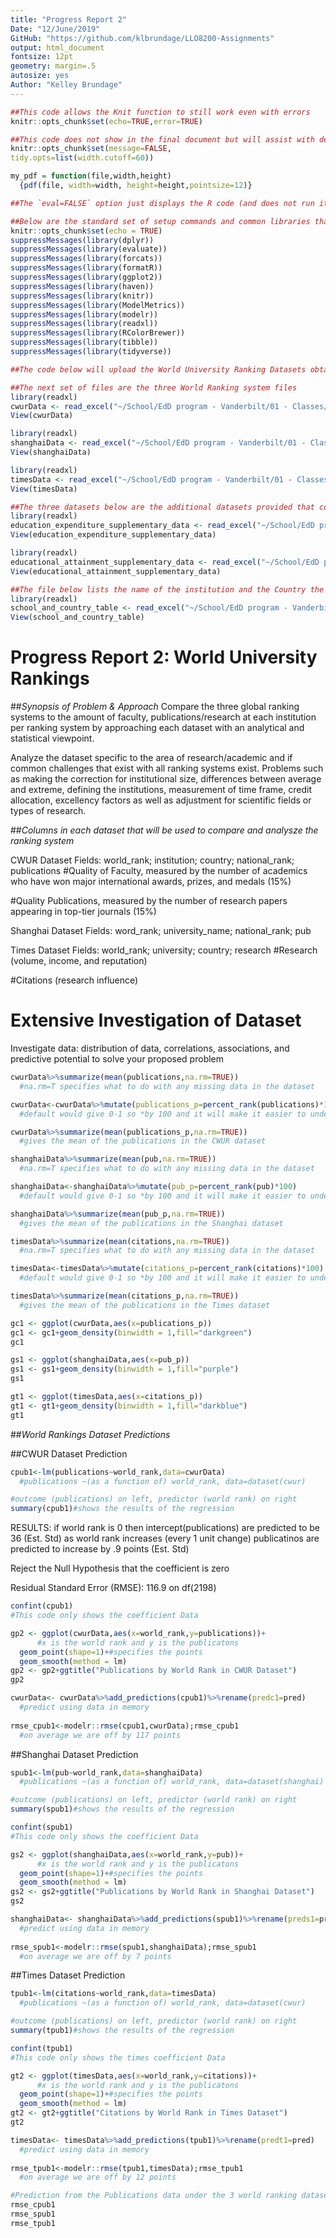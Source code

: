 ---
title: "Progress Report 2"
Date: "12/June/2019"
GitHub: "https://github.com/klbrundage/LLO8200-Assignments"
output: html_document
fontsize: 12pt
geometry: margin=.5
autosize: yes
Author: "Kelley Brundage"
---

```{r setup, include=FALSE}
##This code allows the Knit function to still work even with errors 
knitr::opts_chunk$set(echo=TRUE,error=TRUE)
```

```{r global_options, include = FALSE}
##This code does not show in the final document but will assist with definining the margin cutoff point and wraps the text to the next line.
knitr::opts_chunk$set(message=FALSE, 
tidy.opts=list(width.cutoff=60)) 

my_pdf = function(file,width,height)
  {pdf(file, width=width, height=height,pointsize=12)}
```

```{r eval=F, tidy=T}
##The `eval=FALSE` option just displays the R code (and does not run it), `tidy=TRUE` wraps long code so it does not run off the page.

##Below are the standard set of setup commands and common libraries that may be needed when running data analysis.
knitr::opts_chunk$set(echo = TRUE)
suppressMessages(library(dplyr))
suppressMessages(library(evaluate))
suppressMessages(library(forcats))
suppressMessages(library(formatR))
suppressMessages(library(ggplot2))
suppressMessages(library(haven))
suppressMessages(library(knitr))
suppressMessages(library(ModelMetrics))
suppressMessages(library(modelr))
suppressMessages(library(readxl))
suppressMessages(library(RColorBrewer))
suppressMessages(library(tibble))
suppressMessages(library(tidyverse))
```

```{r Import World Ranking Datasets}
##The code below will upload the World University Ranking Datasets obtained from Kaggle.com

##The next set of files are the three World Ranking system files
library(readxl)
cwurData <- read_excel("~/School/EdD program - Vanderbilt/01 - Classes/LLO 8200 - Intro to Data Science/Final Project/datafiles/cwurData.xlsx")
View(cwurData)

library(readxl)
shanghaiData <- read_excel("~/School/EdD program - Vanderbilt/01 - Classes/LLO 8200 - Intro to Data Science/Final Project/datafiles/shanghaiData.xlsx")
View(shanghaiData)

library(readxl)
timesData <- read_excel("~/School/EdD program - Vanderbilt/01 - Classes/LLO 8200 - Intro to Data Science/Final Project/datafiles/timesData.xlsx")
View(timesData)

##The three datasets below are the additional datasets provided that connect to the World University Ranking datasets
library(readxl)
education_expenditure_supplementary_data <- read_excel("~/School/EdD program - Vanderbilt/01 - Classes/LLO 8200 - Intro to Data Science/Final Project/datafiles/education_expenditure_supplementary_data.xlsx")
View(education_expenditure_supplementary_data)

library(readxl)
educational_attainment_supplementary_data <- read_excel("~/School/EdD program - Vanderbilt/01 - Classes/LLO 8200 - Intro to Data Science/Final Project/datafiles/educational_attainment_supplementary_data.xlsx")
View(educational_attainment_supplementary_data)

##The file below lists the name of the institution and the Country the institution is located in
library(readxl)
school_and_country_table <- read_excel("~/School/EdD program - Vanderbilt/01 - Classes/LLO 8200 - Intro to Data Science/Final Project/datafiles/school_and_country_table.xlsx")
View(school_and_country_table)
```

# Progress Report 2:  World University Rankings

##*Synopsis of Problem & Approach*
Compare the three global ranking systems to the amount of faculty, publications/research at each institution per ranking system by approaching each dataset with an analytical and statistical viewpoint. 

Analyze the dataset specific to the area of research/academic and if common challenges that exist with all ranking systems exist.  Problems such as making the correction for institutional size, differences between average and extreme, defining the institutions, measurement of time frame, credit allocation, excellency factors as well as adjustment for scientific fields or types of research.

##*Columns in each dataset that will be used to compare and analysze the ranking system*

CWUR Dataset Fields:
world_rank; institution; country; national_rank; publications 
#Quality of Faculty, measured by the number of academics who have won major international awards, prizes, and medals (15%)

#Quality Publications, measured by the number of research papers appearing in top-tier journals (15%) 

Shanghai Dataset Fields:
word_rank; university_name; national_rank; pub

Times Dataset Fields:
world_rank; university; country; research
#Research (volume, income, and reputation)

#Citations (research influence)

# **Extensive Investigation of Dataset**

Investigate data: distribution of data, correlations, associations, and predictive potential to solve your proposed problem

```{r Regression for CWUR Data - Publications}
cwurData%>%summarize(mean(publications,na.rm=TRUE))
  #na.rm=T specifies what to do with any missing data in the dataset

cwurData<-cwurData%>%mutate(publications_p=percent_rank(publications)*100)
  #default would give 0-1 so *by 100 and it will make it easier to understand the publication number in the CWUR dataset

cwurData%>%summarize(mean(publications_p,na.rm=TRUE)) 
  #gives the mean of the publications in the CWUR dataset
```

```{r Regression for Shanghai Data - Publications}
shanghaiData%>%summarize(mean(pub,na.rm=TRUE))
  #na.rm=T specifies what to do with any missing data in the dataset

shanghaiData<-shanghaiData%>%mutate(pub_p=percent_rank(pub)*100)
  #default would give 0-1 so *by 100 and it will make it easier to understand the publication number in the Shanghai Dataset

shanghaiData%>%summarize(mean(pub_p,na.rm=TRUE)) 
  #gives the mean of the publications in the Shanghai dataset
```


```{r Regression for Times Data - Publications}
timesData%>%summarize(mean(citations,na.rm=TRUE))
  #na.rm=T specifies what to do with any missing data in the dataset

timesData<-timesData%>%mutate(citations_p=percent_rank(citations)*100)
  #default would give 0-1 so *by 100 and it will make it easier to understand the publication number in the Times Dataset

timesData%>%summarize(mean(citations_p,na.rm=TRUE)) 
  #gives the mean of the publications in the Times dataset
```

```{r Histogram of Publications Regression for CWUR}
gc1 <- ggplot(cwurData,aes(x=publications_p))
gc1 <- gc1+geom_density(binwidth = 1,fill="darkgreen")
gc1
```

```{r Histogram of Publications Regression for Shanghai}
gs1 <- ggplot(shanghaiData,aes(x=pub_p))
gs1 <- gs1+geom_density(binwidth = 1,fill="purple")
gs1
```

```{r Histogram of Publications Regression for Times}
gt1 <- ggplot(timesData,aes(x=citations_p))
gt1 <- gt1+geom_density(binwidth = 1,fill="darkblue")
gt1
```

##*World Rankings Dataset Predictions*

##CWUR Dataset Prediction
```{r CWUR Publications Prediction}
cpub1<-lm(publications~world_rank,data=cwurData) 
  #publications ~(as a function of) world_rank, data=dataset(cwur)

#outcome (publications) on left, predictor (world rank) on right 
summary(cpub1)#shows the results of the regression
```

RESULTS:
if world rank is 0 then intercept(publications) are predicted to be 36 (Est. Std)
as world rank increases (every 1 unit change) publicatinos are predicted to increase by .9 points (Est. Std)

Reject the Null Hypothesis that the coefficient is zero

Residual Standard Error (RMSE): 116.9 on df(2198)

```{r CWUR Coefficient Data}
confint(cpub1)
#This code only shows the coefficient Data
```

```{r Point Plot of CWUR Publications by World Rank}
gp2 <- ggplot(cwurData,aes(x=world_rank,y=publications))+ 
      #x is the world rank and y is the publicatons
  geom_point(shape=1)+#specifies the points
  geom_smooth(method = lm)
gp2 <- gp2+ggtitle("Publications by World Rank in CWUR Dataset")
gp2
```


```{r RMSE for CWUR publications}
cwurData<- cwurData%>%add_predictions(cpub1)%>%rename(predc1=pred)
  #predict using data in memory
  
rmse_cpub1<-modelr::rmse(cpub1,cwurData);rmse_cpub1
  #on average we are off by 117 points
```

##Shanghai Dataset Prediction
```{r Shanghai Publications Prediction}
spub1<-lm(pub~world_rank,data=shanghaiData) 
  #publications ~(as a function of) world_rank, data=dataset(shanghai)

#outcome (publications) on left, predictor (world rank) on right 
summary(spub1)#shows the results of the regression
```

```{r Shanghai Coefficient Data}
confint(spub1)
#This code only shows the coefficient Data
```

```{r Point Plot of Shanghai Publications by World Rank}
gs2 <- ggplot(shanghaiData,aes(x=world_rank,y=pub))+ 
      #x is the world rank and y is the publicatons
  geom_point(shape=1)+#specifies the points
  geom_smooth(method = lm)
gs2 <- gs2+ggtitle("Publications by World Rank in Shanghai Dataset")
gs2
```

```{r RMSE for Shanghai publications}
shanghaiData<- shanghaiData%>%add_predictions(spub1)%>%rename(preds1=pred)
  #predict using data in memory
  
rmse_spub1<-modelr::rmse(spub1,shanghaiData);rmse_spub1
  #on average we are off by 7 points
```

##Times Dataset Prediction
```{r Times Publications Prediction}
tpub1<-lm(citations~world_rank,data=timesData) 
  #publications ~(as a function of) world_rank, data=dataset(cwur)

#outcome (publications) on left, predictor (world rank) on right 
summary(tpub1)#shows the results of the regression
```

```{r Times Coefficient Data}
confint(tpub1)
#This code only shows the times coefficient Data
```

```{r Point Plot of Times Publications by World Rank}
gt2 <- ggplot(timesData,aes(x=world_rank,y=citations))+ 
      #x is the world rank and y is the publicatons
  geom_point(shape=1)+#specifies the points
  geom_smooth(method = lm)
gt2 <- gt2+ggtitle("Citations by World Rank in Times Dataset")
gt2
```

```{r RMSE for Times publications}
timesData<- timesData%>%add_predictions(tpub1)%>%rename(predt1=pred)
  #predict using data in memory
  
rmse_tpub1<-modelr::rmse(tpub1,timesData);rmse_tpub1
  #on average we are off by 12 points
```


```{r Prediction of the Publications under the 3 World Ranking Datasets}
#Prediction from the Publications data under the 3 world ranking datasets
rmse_cpub1
rmse_spub1
rmse_tpub1
```

